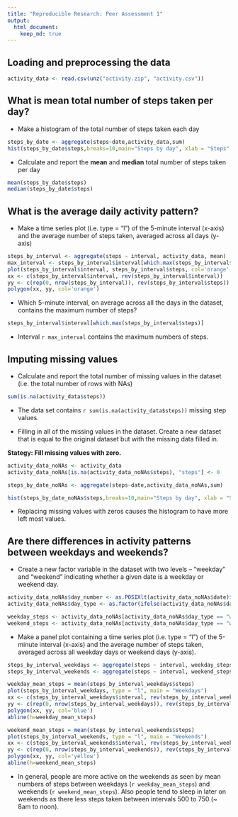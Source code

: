 ```yaml
---
title: "Reproducible Research: Peer Assessment 1"
output: 
  html_document:
    keep_md: true
---
```


## Loading and preprocessing the data
```R
activity_data <- read.csv(unz("activity.zip", "activity.csv"))

```

## What is mean total number of steps taken per day?

* Make a histogram of the total number of steps taken each day

```R
steps_by_date <- aggregate(steps~date,activity_data,sum)
hist(steps_by_date$steps,breaks=10,main="Steps by day", xlab = "Steps", col = "orange")
```

* Calculate and report the **mean** and **median** total number of steps taken per day

```R
mean(steps_by_date$steps)
median(steps_by_date$steps)
```

## What is the average daily activity pattern?

* Make a time series plot (i.e. type = "l") of the 5-minute interval (x-axis) and the average number of steps taken, averaged across all days (y-axis)

```R

steps_by_interval <- aggregate(steps ~ interval, activity_data, mean)
max_interval <- steps_by_interval$interval[which.max(steps_by_interval$steps)]
plot(steps_by_interval$interval, steps_by_interval$steps, col='orange', type="l", xlab = "5 minute interval", ylab = "Average steps", main = "Average Daily Steps")
xx <- c(steps_by_interval$interval, rev(steps_by_interval$interval))
yy <- c(rep(0, nrow(steps_by_interval)), rev(steps_by_interval$steps))
polygon(xx, yy, col='orange')
```

* Which 5-minute interval, on average across all the days in the dataset, contains the maximum number of steps?

```R
steps_by_interval$interval[which.max(steps_by_interval$steps)]
```

* Interval `r max_interval` contains the maximum numbers of steps.

## Imputing missing values

* Calculate and report the total number of missing values in the dataset (i.e. the total number of rows with NAs)

```R
sum(is.na(activity_data$steps))
```

* The data set contains `r sum(is.na(activity_data$steps))` missing step values.

* Filling in all of the missing values in the dataset. Create a new dataset that is equal to the original dataset but with the missing data filled in.

**Stategy: Fill missing values with zero.**

```R
activity_data_noNAs <- activity_data
activity_data_noNAs[is.na(activity_data_noNAs$steps), "steps"] <- 0

steps_by_date_noNAs <- aggregate(steps~date,activity_data_noNAs,sum)

hist(steps_by_date_noNAs$steps,breaks=10,main="Steps by day", xlab = "Steps", col = "purple")

```

* Replacing missing values with zeros causes the histogram to have more left most values.

## Are there differences in activity patterns between weekdays and weekends?

* Create a new factor variable in the dataset with two levels -- "weekday" and "weekend" indicating whether a given date is a weekday or weekend day.

```R

activity_data_noNAs$day_number <- as.POSIXlt(activity_data_noNAs$date)$wday
activity_data_noNAs$day_type <- as.factor(ifelse(activity_data_noNAs$day_number == 0 | activity_data_noNAs$day_number == 6, "weekend", "weekday"))

weekday_steps <- activity_data_noNAs[activity_data_noNAs$day_type == "weekday",]
weekend_steps <- activity_data_noNAs[activity_data_noNAs$day_type == "weekend",]

```

* Make a panel plot containing a time series plot (i.e. type = "l") of the 5-minute interval (x-axis) and the average number of steps taken, averaged across all weekday days or weekend days (y-axis).

```R
steps_by_interval_weekdays <- aggregate(steps ~ interval, weekday_steps, mean)
steps_by_interval_weekends <- aggregate(steps ~ interval, weekend_steps, mean)

weekday_mean_steps = mean(steps_by_interval_weekdays$steps)
plot(steps_by_interval_weekdays, type = "l", main = "Weekdays")
xx <- c(steps_by_interval_weekdays$interval, rev(steps_by_interval_weekdays$interval))
yy <- c(rep(0, nrow(steps_by_interval_weekdays)), rev(steps_by_interval_weekdays$steps))
polygon(xx, yy, col='blue')
abline(h=weekday_mean_steps)

weekend_mean_steps = mean(steps_by_interval_weekends$steps)
plot(steps_by_interval_weekends, type = "l", main = "Weekends")
xx <- c(steps_by_interval_weekends$interval, rev(steps_by_interval_weekends$interval))
yy <- c(rep(0, nrow(steps_by_interval_weekends)), rev(steps_by_interval_weekends$steps))
polygon(xx, yy, col='yellow')
abline(h=weekend_mean_steps)

```

* In general, people are more active on the weekends as seen by mean numbers of steps between weekdays (`r weekday_mean_steps`) and weekends (`r weekend_mean_steps`).  Also people tend to sleep in later on weekends as there less steps taken between intervals 500 to 750 (~ 8am to noon).